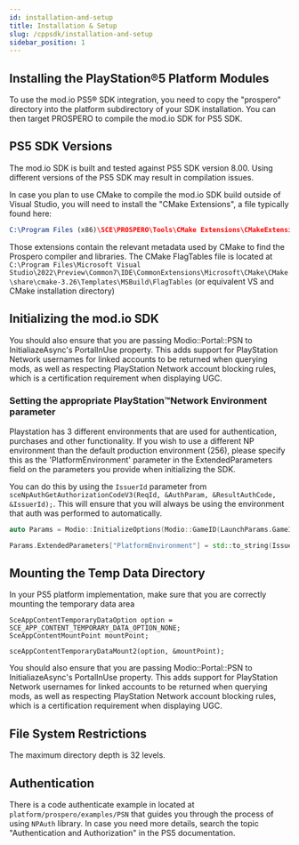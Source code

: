 ```yaml
---
id: installation-and-setup
title: Installation & Setup
slug: /cppsdk/installation-and-setup
sidebar_position: 1
---
```


## Installing the PlayStation&reg;5 Platform Modules

To use the mod.io PS5&reg; SDK integration, you need to copy the "prospero" directory into the platform subdirectory of your SDK installation.
You can then target PROSPERO to compile the mod.io SDK for PS5 SDK.

## PS5 SDK Versions

The mod.io SDK is built and tested against PS5 SDK version 8.00. Using different versions of the PS5 SDK may result in compilation issues.

In case you plan to use CMake to compile the mod.io SDK build outside of Visual Studio, you will need to install the "CMake Extensions", a file typically found here:

```cmake
C:\Program Files (x86)\SCE\PROSPERO\Tools\CMake Extensions\CMakeExtensionsForPS5-6_00_0_1.msi
```

Those extensions contain the relevant metadata used by CMake to find the Prospero compiler and libraries. The CMake FlagTables file is located at `C:\Program Files\Microsoft Visual Studio\2022\Preview\Common7\IDE\CommonExtensions\Microsoft\CMake\CMake\share\cmake-3.26\Templates\MSBuild\FlagTables` (or equivalent VS and CMake installation directory)

## Initializing the mod.io SDK

You should also ensure that you are passing Modio::Portal::PSN to InitialiazeAsync's PortalInUse property. This adds support for PlayStation Network usernames for linked accounts to be returned when querying mods, as well as respecting PlayStation Network account blocking rules, which is a certification requirement when displaying UGC.

### Setting the appropriate PlayStation&trade;Network Environment parameter

Playstation has 3 different environments that are used for authentication, purchases and other functionality. If you wish to use a different NP environment than the default production environment (256), please specify this as the 'PlatformEnvironment' parameter in the ExtendedParameters field on the parameters you provide when initializing the SDK.

You can do this by using the `IssuerId` parameter from `sceNpAuthGetAuthorizationCodeV3(ReqId, &AuthParam, &ResultAuthCode, &IssuerId);`. This will ensure that you will always be using the environment that auth was performed to automatically.

```cpp
auto Params = Modio::InitializeOptions(Modio::GameID(LaunchParams.GameId), Modio::ApiKey(LaunchParams.ApiKey), Modio::Environment::Live, Modio::Portal::PSN, "PSNUsername");

Params.ExtendedParameters["PlatformEnvironment"] = std::to_string(IssuerId);
```

## Mounting the Temp Data Directory

In your PS5 platform implementation, make sure that you are correctly mounting the temporary data area

```
SceAppContentTemporaryDataOption option = SCE_APP_CONTENT_TEMPORARY_DATA_OPTION_NONE;
SceAppContentMountPoint mountPoint;

sceAppContentTemporaryDataMount2(option, &mountPoint);
```

You should also ensure that you are passing Modio::Portal::PSN to InitialiazeAsync's PortalInUse property. This adds support for PlayStation Network usernames for linked accounts to be returned when querying mods, as well as respecting PlayStation Network account blocking rules, which is a certification requirement when displaying UGC.

## File System Restrictions

The maximum directory depth is 32 levels. 

## Authentication

There is a code authenticate example in located at `platform/prospero/examples/PSN` that guides you through the process of using `NPAuth` library. In case you need more details, search the topic "Authentication and Authorization" in the PS5 documentation.
